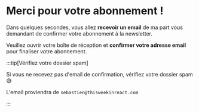 # Merci pour votre abonnement !

Dans quelques secondes, vous allez **recevoir un email** de ma part vous demandant de confirmer votre abonnement à la newsletter.

Veuillez ouvrir votre boîte de réception et **confirmer votre adresse email** pour finaliser votre abonnement.

:::tip[Vérifiez votre dossier spam]

Si vous ne recevez pas d'email de confirmation, vérifiez votre dossier spam 😅

L'email proviendra de `sebastien@thisweekinreact.com`

:::